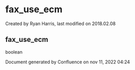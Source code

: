 
# fax_use_ecm 

 Created by  Ryan Harris, last modified on 2018.02.08

## fax_use_ecm

boolean

Document generated by Confluence on nov 11, 2022 04:24
